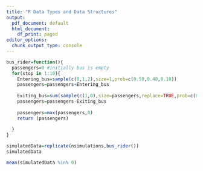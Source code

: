 ---
title: "R Data Types and Data Structures"
output:
  pdf_document: default
  html_document:
    df_print: paged
editor_options:
  chunk_output_type: console
---

```{r}
bus_rider=function(){
  passengers=0 #initially bus is empty
  for(stop in 1:10){
    Entering_bus=sample(c(0,1,2),size=1,prob=c(0.50,0.40,0.10))
    passengers=passengers+Entering_bus
    
    Exiting_bus=sum(sample(c(1,0),size=passengers,replace=TRUE,prob=c(0.20,0.80)))
    passengers=passengers-Exiting_bus
    
    passengers=max(passengers,0)
    return (passengers)
    
  }
}
```

```{r}
simulatedData=replicate(nsimulations,bus_rider())
simulatedData
```

```{r}
mean(simulatedData %in% 0)
```


